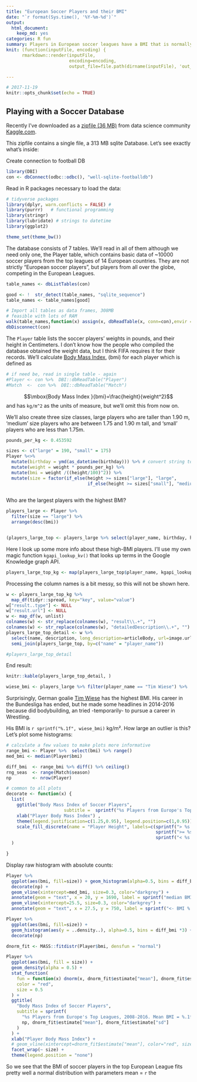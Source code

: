 ```yaml
---
title: "European Soccer Players and their BMI"
date: "`r format(Sys.time(), '%Y-%m-%d')`"
output: 
  html_document: 
    keep_md: yes
categories: R fun
summary: Players in European soccer leagues have a BMI that is normally distributed with a mean of 23 and an sd of 1.3. This is independent of body size.
knit: (function(inputFile, encoding) { 
      rmarkdown::render(inputFile,
                        encoding=encoding, 
                        output_file=file.path(dirname(inputFile), 'out_dir', '2017-11-19-european-soccer-players-and-their-bmi.html')) })

---
```


```r
# 2017-11-19 
knitr::opts_chunk$set(echo = TRUE)
```
## Playing with a Soccer Database 

Recently I've downloaded as a [zipfile (36 MB)](https://www.kaggle.com/hugomathien/soccer/downloads/soccer.zip) from data science community [Kaggle.com](https://www.kaggle.com/hugomathien/soccer).


This zipfile contains a single file, a 313 MB sqlite Database. Let's see exactly what's inside:

Create connection to football DB

```r

library(DBI)
con <- dbConnect(odbc::odbc(), "well-sqlite-footballdb")

```

Read in R packages  necessary to load the data: 
```r
# tidyverse packages
library(dplyr, warn.conflicts = FALSE) # 
library(purrr)   # functional programming
library(stringr)
library(lubridate) # strings to datetime
library(ggplot2)

theme_set(theme_bw())

```

The database consists of 7 tables. We'll read in all of them although we need only one, the Player table, which contains basic data of ~10000 soccer players from the top leagues of 14 European countries. They are not strictly "European soccer players", but players from all over the globe, competing in the European Leagues.

```r
table_names <- dbListTables(con)

good <- !  str_detect(table_names, "sqlite_sequence")
table_names <- table_names[good]

# Import all tables as data frames, 308MB
# feasible with lots of RAM
walk(table_names,function(x) assign(x, dbReadTable(x, conn=con),envir = globalenv()))
dbDisconnect(con)


```

The `Player` table lists the soccer players' weights in pounds, and their height in Centimeters. I don't know how the people who compiled the database obtained the weight data, but I think FIFA requires it for their records.
We'll calculate [Body Mass Index](https://en.wikipedia.org/wiki/Body_mass_index), (bmi) for each player which is defined as

```r
# if need be, read in single table - again
#Player <- con %>%  DBI::dbReadTable("Player")
#Match  <-  con %>%  DBI::dbReadTable("Match")

```

$$\mbox{Body Mass Index }{bmi}=\frac{height}{weight^2}$$
and has `kg/m^2` as the units of measure, but we'll omit this from now on.

We'll also create three size classes, large players who are taller than 1.90 m, 'medium' size players who are between 1.75 and 1.90 m tall, and 'small' players who are less than 1.75m.

```r
pounds_per_kg <- 0.453592

sizes <- c("large" = 190, "small" = 175)
Player %<>%
  mutate(birthday = ymd(as_datetime(birthday))) %>% # convert string to datetime column
  mutate(weight = weight * pounds_per_kg) %>%
  mutate(bmi = weight /((height/100)^2)) %>%
  mutate(size = factor(if_else(height >= sizes["large"], "large", 
                               if_else(height >= sizes["small"], "medium", "small"))))
  
```

Who are the largest players with the highest BMI?

```r
players_large <- Player %>%
  filter(size == "large") %>%
  arrange(desc(bmi))


(players_large_top <- players_large %>% select(player_name, birthday, height, weight, bmi) %>% head())

```

Here I look up some more info about these high-BMI players. I'll use my own magic function `kgapi_lookup_kv()` that looks up terms in the Google Knowledge graph API. 

```r
players_large_top_kg <- map(players_large_top$player_name, kgapi_lookup_kv)
```

Processing the column names is a bit messy, so this will not be shown here.

```r

w <- players_large_top_kg %>%  
  map_df(tidyr::spread, key="key", value="value")  
w["result..type"] <- NULL
w["result.url"] <- NULL
w <- map_df(w, unlist)
colnames(w) <- str_replace(colnames(w), "result\\.+", "")
colnames(w) <- str_replace(colnames(w), "detailedDescription\\.+", "")
players_large_top_detail <- w %>% 
  select(name, description, long_description=articleBody, url=image.url) %>%    mutate(long_description=str_replace_all(long_description, "\\.\\s.*", ".")) %>%
  semi_join(players_large_top, by=c("name" = "player_name"))

#players_large_top_detail

```

End result:

```r
knitr::kable(players_large_top_detail, )
```


```r
wiese_bmi <- players_large %>% filter(player_name == "Tim Wiese") %>%  select(bmi)
```

Surprisingly, German goalie [Tim Wiese](https://en.wikipedia.org/wiki/Tim_Wiese) has the highest BMI. His career in the Bundesliga has ended, but he made some headlines in 2014-2016 because did bodybuilding, an tried -temporarily- to pursue a career in Wrestling.

His BMI is `r sprintf("%.1f", wiese_bmi)` kg/m². How large an outlier is this? Let's plot some histograms:

```r
# calculate a few values to make plots more informative
range_bmi <- Player %>%  select(bmi) %>% range()
med_bmi <- median(Player$bmi)

diff_bmi  <- range_bmi %>% diff() %>% ceiling()
rng_seas  <- range(Match$season)
np        <- nrow(Player)

# common to all plots
decorate <- function(x) {
  list(
    ggtitle("Body Mass Index of Soccer Players",
                      subtitle =  sprintf("%s Players from Europe's Top Leagues, 2008-2016",x)) ,
    xlab("Player Body Mass Index") ,
    theme(legend.justification=c(1.25,0.95), legend.position=c(1,0.95)) ,
    scale_fill_discrete(name = "Player Height", labels=c(sprintf("> %s cm)",sizes["large"]),
                                                         sprintf(">= %s cm)",sizes["small"]),
                                                         sprintf("< %s cm)",sizes["small"])))
  )

}

```

Display raw histogram with absolute counts:

```r

Player %>%
  ggplot(aes(bmi, fill=size)) + geom_histogram(alpha=0.5, bins = diff_bmi*2) +
  decorate(np) +
  geom_vline(xintercept=med_bmi, size=0.3, color="darkgrey") +
  annotate(geom = "text", x = 20, y = 1690, label = sprintf("median BMI: %.1f ->", med_bmi), color="darkgrey") +
  geom_vline(xintercept=25.5, size=0.3, color="darkgrey") +
  annotate(geom = "text", x = 27.5, y = 750, label = sprintf("<- BMI %.1f:\n \"overweight\"", 25.5), color="darkgrey")

```

```r
Player %>%
  ggplot(aes(bmi, fill=size)) +
  geom_histogram(aes(y = ..density..), alpha=0.5, bins = diff_bmi *3) +
  decorate(np)

```



```r


dnorm_fit <- MASS::fitdistr(Player$bmi, densfun = "normal")

Player %>%
  ggplot(aes(bmi, fill = size)) +
  geom_density(alpha = 0.5) +
  stat_function(
    fun = function(x) dnorm(x, dnorm_fit$estimate["mean"], dnorm_fit$estimate["sd"]),
    color = "red",
    size = 0.5
  ) +
  ggtitle(
    "Body Mass Index of Soccer Players",
    subtitle = sprintf(
      "%s Players from Europe's Top Leagues, 2008-2016. Mean BMI = %.1f kg/m², std.dev = %.1f",
      np, dnorm_fit$estimate["mean"], dnorm_fit$estimate["sd"]
    )
  ) +
  xlab("Player Body Mass Index") +
  # geom_vline(xintercept=dnorm_fit$estimate["mean"], color="red", size=0.2) +
  facet_wrap(~ size) +
  theme(legend.position = "none")

```
So we see that the BMI of soccer players in the top European League fits pretty well a normal distribution with parameters mean = `r ` the 
